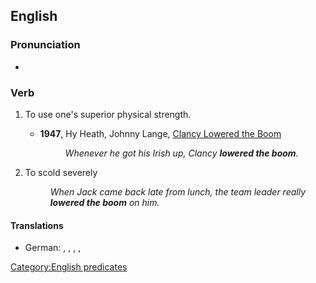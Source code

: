 ==English==

===Pronunciation===
* {{audio|En-au-lower the boom.ogg|Audio (AU)|lang=en}}

===Verb===
{{head|en|verb}}

# {{lb|en|idiomatic}} To use one's superior physical strength.
#* '''1947''', Hy Heath, Johnny Lange, [[w:Clancy Lowered the Boom|Clancy Lowered the Boom]]
#*: ''Whenever he got his Irish up, Clancy '''lowered the boom'''.''
# {{lb|en|idiomatic|with "on"}} To scold severely
#: ''When Jack came back late from lunch, the team leader really '''lowered the boom''' on him.''

====Translations====
{{trans-top|to scold severely}}
* German: {{t|de|den Marsch blasen}}, {{t+|de|eine Standpauke halten}}, {{t|de|herunterputzen}}, {{t+|de|zur Minna machen}}, {{t|de|einen Anschiss verpassen}} {{qualifier|colloquial, rough}}
{{trans-mid}}
{{trans-bottom}}

[[Category:English predicates]]